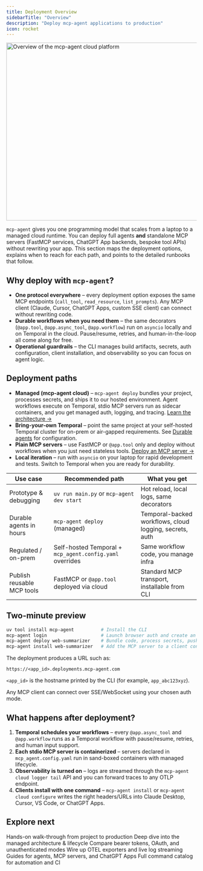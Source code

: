 ```yaml
---
title: Deployment Overview
sidebarTitle: "Overview"
description: "Deploy mcp-agent applications to production"
icon: rocket
---
```


<img
  src="https://github.com/user-attachments/assets/525f1d27-c695-4a40-9bfb-c983a5650761"
  alt="Overview of the mcp-agent cloud platform"
  width="940"
  height="470"
/>

`mcp-agent` gives you one programming model that scales from a laptop to a managed cloud runtime. You can deploy full agents **and** standalone MCP servers (FastMCP services, ChatGPT App backends, bespoke tool APIs) without rewriting your app. This section maps the deployment options, explains when to reach for each path, and points to the detailed runbooks that follow.

## Why deploy with `mcp-agent`?

- **One protocol everywhere** – every deployment option exposes the same MCP endpoints (`call_tool`, `read_resource`, `list_prompts`). Any MCP client (Claude, Cursor, ChatGPT Apps, custom SSE client) can connect without rewriting code.
- **Durable workflows when you need them** – the same decorators (`@app.tool`, `@app.async_tool`, `@app.workflow`) run on `asyncio` locally and on Temporal in the cloud. Pause/resume, retries, and human-in-the-loop all come along for free.
- **Operational guardrails** – the CLI manages build artifacts, secrets, auth configuration, client installation, and observability so you can focus on agent logic.

## Deployment paths

- **Managed (mcp-agent cloud)** – `mcp-agent deploy` bundles your project, processes secrets, and ships it to our hosted environment. Agent workflows execute on Temporal, stdio MCP servers run as sidecar containers, and you get managed auth, logging, and tracing. [Learn the architecture →](/deployment/mcp-agent-cloud/architecture-overview)
- **Bring-your-own Temporal** – point the same project at your self-hosted Temporal cluster for on-prem or air-gapped requirements. See [Durable agents](/mcp-agent-sdk/advanced/durable-agents) for configuration.
- **Plain MCP servers** – use FastMCP or `@app.tool` only and deploy without workflows when you just need stateless tools. [Deploy an MCP server →](/deployment/mcp-agent-cloud/deploy-mcp-server)
- **Local iteration** – run with `asyncio` on your laptop for rapid development and tests. Switch to Temporal when you are ready for durability.

| Use case | Recommended path | What you get |
| --- | --- | --- |
| Prototype & debugging | `uv run main.py` or `mcp-agent dev start` | Hot reload, local logs, same decorators |
| Durable agents in hours | `mcp-agent deploy` (managed) | Temporal-backed workflows, cloud logging, secrets, auth |
| Regulated / on-prem | Self-hosted Temporal + `mcp_agent.config.yaml` overrides | Same workflow code, you manage infra |
| Publish reusable MCP tools | FastMCP or `@app.tool` deployed via cloud | Standard MCP transport, installable from CLI |

## Two-minute preview

```bash
uv tool install mcp-agent          # Install the CLI
mcp-agent login                    # Launch browser auth and create an API key
mcp-agent deploy web-summarizer    # Bundle code, process secrets, push to the cloud
mcp-agent install web-summarizer   # Add the MCP server to a client config
```

The deployment produces a URL such as:

```
https://<app_id>.deployments.mcp-agent.com
```

`<app_id>` is the hostname printed by the CLI (for example, `app_abc123xyz`).

Any MCP client can connect over SSE/WebSocket using your chosen auth mode.

## What happens after deployment?

1. **Temporal schedules your workflows** – every `@app.async_tool` and `@app.workflow` runs as a Temporal workflow with pause/resume, retries, and human input support.
2. **Each stdio MCP server is containerized** – servers declared in `mcp_agent.config.yaml` run in sand-boxed containers with managed lifecycle.
3. **Observability is turned on** – logs are streamed through the `mcp-agent cloud logger tail` API and you can forward traces to any OTLP endpoint.
4. **Clients install with one command** – `mcp-agent install` or `mcp-agent cloud configure` writes the right headers/URLs into Claude Desktop, Cursor, VS Code, or ChatGPT Apps.

## Explore next

<CardGroup cols={2}>
  <Card title="Deployment Quickstart" icon="rocket" href="/deployment/deployment-quickstart">
    Hands-on walk-through from project to production
  </Card>
  <Card title="mcp-agent Cloud" icon="cloud" href="/deployment/mcp-agent-cloud/overview">
    Deep dive into the managed architecture & lifecycle
  </Card>
  <Card title="Authentication" icon="shield-check" href="/deployment/authentication/overview">
    Compare bearer tokens, OAuth, and unauthenticated modes
  </Card>
  <Card title="Observability" icon="chart-line" href="/deployment/observability">
    Wire up OTEL exporters and live log streaming
  </Card>
  <Card title="Use cases" icon="diagram-project" href="/deployment/use-cases/deploy-agents">
    Guides for agents, MCP servers, and ChatGPT Apps
  </Card>
  <Card title="CLI reference" icon="terminal" href="/reference/cli">
    Full command catalog for automation and CI
  </Card>
</CardGroup>
